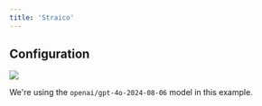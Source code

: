 ```yaml
---
title: 'Straico'
---
```


## Configuration

![](/images/custom-bots/straico.png)

We're using the `openai/gpt-4o-2024-08-06` model in this example.